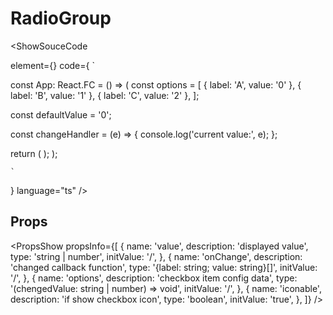 
# RadioGroup

<ShowSouceCode

  element={<RadioUSBasic/>}
  code={
    `

const App: React.FC = () => (
  const options = [
    { label: 'A', value: '0' },
    { label: 'B', value: '1' },
    { label: 'C', value: '2' },
  ];

  const defaultValue = '0';

  const changeHandler = (e) => {
    console.log('current value:', e);
  };

  return (
    <RadioGroup
      options={options}
      value={defaultValue}
      onChange={changeHandler}
    ></RadioGroup>
  );
);

    `
  }
language="ts"
/>

## Props

<PropsShow propsInfo={[
  {
    name: 'value',
    description: 'displayed value',
    type: 'string | number',
    initValue: '/',
  },
  {
    name: 'onChange',
    description: 'changed callback function',
    type: '{label: string; value: string}[]',
    initValue: '/',
  },
  {
    name: 'options',
    description: 'checkbox item config data',
    type: '(chengedValue: string | number) => void',
    initValue: '/',
  },
  {
    name: 'iconable',
    description: 'if show checkbox icon',
    type: 'boolean',
    initValue: 'true',
  },
]} />
